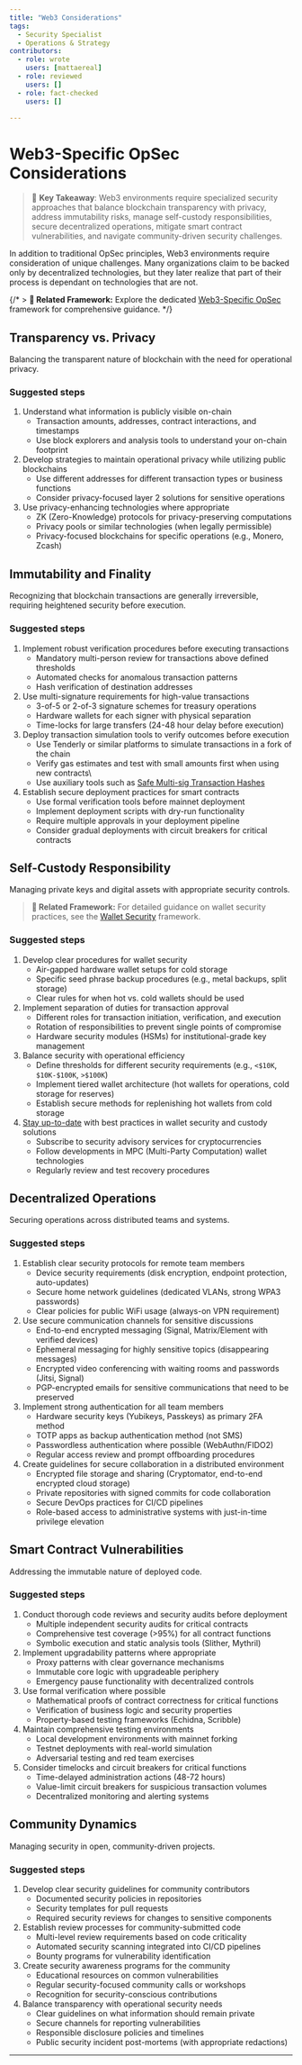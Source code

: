 ```yaml
---
title: "Web3 Considerations"
tags:
  - Security Specialist
  - Operations & Strategy
contributors:
  - role: wrote
    users: [mattaereal]
  - role: reviewed
    users: []
  - role: fact-checked
    users: []

---
```




<TagProvider>
<TagFilter />

# Web3-Specific OpSec Considerations

<TagList tags={frontmatter.tags} />
<AttributionList contributors={frontmatter.contributors} />

> 🔑 **Key Takeaway**: Web3 environments require specialized security approaches that balance blockchain transparency with privacy, address immutability risks, manage self-custody responsibilities, secure decentralized operations, mitigate smart contract vulnerabilities, and navigate community-driven security challenges.

In addition to traditional OpSec principles, Web3 environments require consideration of unique challenges. Many organizations claim to be backed only by decentralized technologies, but they later realize that part of their process is dependant on technologies that are not.

{/* > **🔗 Related Framework:** Explore the dedicated [Web3-Specific OpSec](/operational-security/web3-specific-opsec/) framework for comprehensive guidance. */}

## Transparency vs. Privacy

Balancing the transparent nature of blockchain with the need for operational privacy.

### Suggested steps

1. Understand what information is publicly visible on-chain
   - Transaction amounts, addresses, contract interactions, and timestamps
   - Use block explorers and analysis tools to understand your on-chain footprint
2. Develop strategies to maintain operational privacy while utilizing public blockchains
   - Use different addresses for different transaction types or business functions
   - Consider privacy-focused layer 2 solutions for sensitive operations
3. Use privacy-enhancing technologies where appropriate
   - ZK (Zero-Knowledge) protocols for privacy-preserving computations
   - Privacy pools or similar technologies (when legally permissible)
   - Privacy-focused blockchains for specific operations (e.g., Monero, Zcash)

## Immutability and Finality

Recognizing that blockchain transactions are generally irreversible, requiring heightened security before execution.

### Suggested steps

1. Implement robust verification procedures before executing transactions
   - Mandatory multi-person review for transactions above defined thresholds
   - Automated checks for anomalous transaction patterns
   - Hash verification of destination addresses
2. Use multi-signature requirements for high-value transactions
   - 3-of-5 or 2-of-3 signature schemes for treasury operations
   - Hardware wallets for each signer with physical separation
   - Time-locks for large transfers (24-48 hour delay before execution)
3. Deploy transaction simulation tools to verify outcomes before execution
   - Use Tenderly or similar platforms to simulate transactions in a fork of the chain
   - Verify gas estimates and test with small amounts first when using new contracts\
   - Use auxiliary tools such as [Safe Multi-sig Transaction Hashes](https://github.com/pcaversaccio/safe-tx-hashes-util)
4. Establish secure deployment practices for smart contracts
   - Use formal verification tools before mainnet deployment
   - Implement deployment scripts with dry-run functionality
   - Require multiple approvals in your deployment pipeline
   - Consider gradual deployments with circuit breakers for critical contracts

## Self-Custody Responsibility

Managing private keys and digital assets with appropriate security controls.

> **🔗 Related Framework:** For detailed guidance on wallet security practices, see the [Wallet Security](/wallet-security/README) framework.

### Suggested steps

1. Develop clear procedures for wallet security
   - Air-gapped hardware wallet setups for cold storage
   - Specific seed phrase backup procedures (e.g., metal backups, split storage)
   - Clear rules for when hot vs. cold wallets should be used
2. Implement separation of duties for transaction approval
   - Different roles for transaction initiation, verification, and execution
   - Rotation of responsibilities to prevent single points of compromise
   - Hardware security modules (HSMs) for institutional-grade key management
3. Balance security with operational efficiency
   - Define thresholds for different security requirements (e.g., `<$10K`, `$10K-$100K`, `>$100K`)
   - Implement tiered wallet architecture (hot wallets for operations, cold storage for reserves)
   - Establish secure methods for replenishing hot wallets from cold storage
4. [Stay up-to-date](/awareness/staying-informed-and-continuous-learning) with best practices in wallet security and custody solutions
   - Subscribe to security advisory services for cryptocurrencies
   - Follow developments in MPC (Multi-Party Computation) wallet technologies
   - Regularly review and test recovery procedures

## Decentralized Operations

Securing operations across distributed teams and systems.

### Suggested steps

1. Establish clear security protocols for remote team members
   - Device security requirements (disk encryption, endpoint protection, auto-updates)
   - Secure home network guidelines (dedicated VLANs, strong WPA3 passwords)
   - Clear policies for public WiFi usage (always-on VPN requirement)
2. Use secure communication channels for sensitive discussions
   - End-to-end encrypted messaging (Signal, Matrix/Element with verified devices)
   - Ephemeral messaging for highly sensitive topics (disappearing messages)
   - Encrypted video conferencing with waiting rooms and passwords (Jitsi, Signal)
   - PGP-encrypted emails for sensitive communications that need to be preserved
3. Implement strong authentication for all team members
   - Hardware security keys (Yubikeys, Passkeys) as primary 2FA method
   - TOTP apps as backup authentication method (not SMS)
   - Passwordless authentication where possible (WebAuthn/FIDO2)
   - Regular access review and prompt offboarding procedures
4. Create guidelines for secure collaboration in a distributed environment
   - Encrypted file storage and sharing (Cryptomator, end-to-end encrypted cloud storage)
   - Private repositories with signed commits for code collaboration
   - Secure DevOps practices for CI/CD pipelines
   - Role-based access to administrative systems with just-in-time privilege elevation

## Smart Contract Vulnerabilities

Addressing the immutable nature of deployed code.

### Suggested steps

1. Conduct thorough code reviews and security audits before deployment
   - Multiple independent security audits for critical contracts
   - Comprehensive test coverage (>95%) for all contract functions
   - Symbolic execution and static analysis tools (Slither, Mythril)
2. Implement upgradability patterns where appropriate
   - Proxy patterns with clear governance mechanisms
   - Immutable core logic with upgradeable periphery
   - Emergency pause functionality with decentralized controls
3. Use formal verification where possible
   - Mathematical proofs of contract correctness for critical functions
   - Verification of business logic and security properties
   - Property-based testing frameworks (Echidna, Scribble)
4. Maintain comprehensive testing environments
   - Local development environments with mainnet forking
   - Testnet deployments with real-world simulation
   - Adversarial testing and red team exercises
5. Consider timelocks and circuit breakers for critical functions
   - Time-delayed administration actions (48-72 hours)
   - Value-limit circuit breakers for suspicious transaction volumes
   - Decentralized monitoring and alerting systems

## Community Dynamics

Managing security in open, community-driven projects.

### Suggested steps

1. Develop clear security guidelines for community contributors
   - Documented security policies in repositories
   - Security templates for pull requests
   - Required security reviews for changes to sensitive components
2. Establish review processes for community-submitted code
   - Multi-level review requirements based on code criticality
   - Automated security scanning integrated into CI/CD pipelines
   - Bounty programs for vulnerability identification
3. Create security awareness programs for the community
   - Educational resources on common vulnerabilities
   - Regular security-focused community calls or workshops
   - Recognition for security-conscious contributions
4. Balance transparency with operational security needs
   - Clear guidelines on what information should remain private
   - Secure channels for reporting vulnerabilities
   - Responsible disclosure policies and timelines
   - Public security incident post-mortems (with appropriate redactions)

---

</TagProvider>
<ContributeFooter />